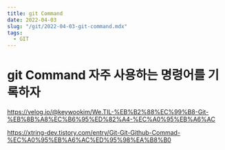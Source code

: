 ```yaml
---
title: git Command
date: 2022-04-03
slug: "/git/2022-04-03-git-command.mdx"
tags:
  - GIT
---
```


# git Command 자주 사용하는 명령어를 기록하자


https://velog.io/@keywookim/We.TIL-%EB%B2%88%EC%99%B8-Git-%EB%8B%A8%EC%B6%95%ED%82%A4-%EC%A0%95%EB%A6%AC

https://xtring-dev.tistory.com/entry/Git-Git-Github-Commad-%EC%A0%95%EB%A6%AC%ED%95%98%EA%B8%B0